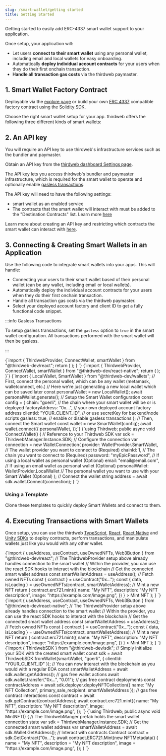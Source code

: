 ```yaml
---
slug: /smart-wallet/getting started
title: Getting Started
---
```



Getting started to easily add ERC-4337 smart wallet support to your application.

Once setup, your application will:

- Let users **connect to their smart wallet** using any personal wallet, including email and local wallets for easy onboarding.
- Automatically **deploy individual account contracts** for your users when they do their first onchain transaction.
- **Handle all transaction gas costs** via the thirdweb paymaster.

## 1. Smart Wallet Factory Contract

Deployable via the [explore page](https://thirdweb.com/explore/smart-wallet) or build your own [ERC 4337](https://eips.ethereum.org/EIPS/eip-4337) compatible factory contract using the [Solidity SDK](/solidity/base-contracts/smart-accounts).

Choose the right smart wallet setup for your app. thirdweb offers the following three different kinds of smart wallets:

<div className="row" style={{ marginBottom: 12, padding: 8, paddingTop: 0 }}>
  <div className="col col--4" style={{ padding: 8 }}>
    <QuickstartCard
      name="Account Factory"
      link="https://thirdweb.com/thirdweb.eth/AccountFactory"
      image="/assets/wallets/smart-wallet.svg"
    />
  </div>
  <div className="col col--4" style={{ padding: 8 }}>
    <QuickstartCard
      name="Managed Account Factory"
      link="https://thirdweb.com/thirdweb.eth/ManagedAccountFactory"
      image="/assets/wallets/smart-wallet.svg"
    />
  </div>
  <div className="col col--4" style={{ padding: 8 }}>
    <QuickstartCard
      name="Dynamic Account Factory"
      link="https://thirdweb.com/thirdweb.eth/DynamicAccountFactory"
      image="/assets/wallets/smart-wallet.svg"
    />
  </div>
</div>

## 2. An API key

You will require an API key to use thirdweb's infrastructure services such as the bundler and paymaster.

Obtain an API key from the [thirdweb dashboard Settings page](https://thirdweb.com/create-api-key).

The API key lets you access thirdweb's bundler and paymaster infrastructure, which is required for the smart wallet to operate and optionally enable [gasless transactions](/glossary/gasless-transactions).

The API key will need to have the following settings:

- smart wallet as an enabled service
- The contracts that the smart wallet will interact with must be added to the "Destination Contracts" list. Learn more [here](/api-keys#smart-wallet-allowed-destination-addresses)

Learn more about creating an API key and restricting which contracts the smart wallet can interact with [here](/api-keys).

## 3. Connecting & Creating Smart Wallets in an Application

Use the following code to integrate smart wallets into your apps. This will handle:

- Connecting your users to their smart wallet based of their personal wallet (can be any wallet, including email or local wallets).
- Automatically deploy the individual account contracts for your users when they do their first onchain transaction.
- Handle all transaction gas costs via the thirdweb paymaster.
- Select your deployed account factory and client ID to get a fully functional code snippet.

:::info Gasless Transactions

To setup gasless transactions, set the `gasless` option to `true` in the smart wallet configuration.
All transactions performed with the smart wallet will then be gasless.

:::

<Tabs>
  <TabItem value="react" label="React">
    <CodeBlock language="tsx">
    {`import { ThirdwebProvider, ConnectWallet, smartWallet } from "@thirdweb-dev/react";
return (
    <ThirdwebProvider
      clientId="YOUR_CLIENT_ID"
      activeChain="goerli"
      supportedWallets={[
        smartWallet({
          factoryAddress: "0x...",
          gasless: true,
          personalWallets={[...]}
        })
      ]}
    >
      <ConnectWallet />
    </ThirdwebProvider>
  );
}
`}
</CodeBlock>
  </TabItem>
  <TabItem value="react-native" label="React Native">
    <CodeBlock language="typescript">
    {`import { ThirdwebProvider, ConnectWallet, smartWallet } from "@thirdweb-dev/react-native";
return (
    <ThirdwebProvider
      clientId="YOUR_CLIENT_ID"
      activeChain="goerli"
      supportedWallets={[
        smartWallet({
          factoryAddress: "0x...",
          gasless: true,
          personalWallets={[...]}
        })
      ]}
    >
      <ConnectWallet />
    </ThirdwebProvider>
  );
}`}
    </CodeBlock>
  </TabItem>
  <TabItem value="TypeScript" label="TypeScript" default>
    <CodeBlock language="typescript">
    {`import { LocalWallet, SmartWallet } from "@thirdweb-dev/wallets";
// First, connect the personal wallet, which can be any wallet (metamask, walletconnect, etc.)
// Here we're just generating a new local wallet which can be saved later
const personalWallet = new LocalWallet();
await personalWallet.generate();
// Setup the Smart Wallet configuration
const config = {
chain: "goerli", // the chain where your smart wallet will be or is deployed
factoryAddress: "0x...", // your own deployed account factory address
clientId: "YOUR_CLIENT_ID", // or use secretKey for backend/node scripts
gasless: true, // enable or disable gasless transactions
};
// Then, connect the Smart wallet
const wallet = new SmartWallet(config);
await wallet.connect({
personalWallet,
});`}

</CodeBlock>
  </TabItem>
  <TabItem value="unity" label="Unity">
    <CodeBlock language="c#">
    {`using Thirdweb;
public async void ConnectWallet()
{
    // Reference to your Thirdweb SDK
    var sdk = ThirdwebManager.Instance.SDK;
    // Configure the connection
    var connection = new WalletConnection(
      provider: WalletProvider.SmartWallet,        // The wallet provider you want to connect to (Required)
      chainId: 1,                                  // The chain you want to connect to (Required)
      password: "myEpicPassword",                  // If using a local wallet as personal wallet (Optional)
      email: "email@email.com",                    // If using an email wallet as personal wallet (Optional)
      personalWallet: WalletProvider.LocalWallet   // The personal wallet you want to use with your Smart Wallet (Optional)
    );
    // Connect the wallet
    string address = await sdk.wallet.Connect(connection);
}
    `}
    </CodeBlock>
  </TabItem>
</Tabs>

### Using a Template

Clone these templates to quickly deploy Smart Wallets and connect to them.

<div className="row" style={{ marginLeft: 8 }}>
  <div>
    <ViewRepoButton
      name={"js"}
      text="Node.js Script"
      link={"https://github.com/thirdweb-example/smart-wallet-script"}
    />
  </div>
  <div style={{ marginLeft: 12 }}>
    <ViewRepoButton
      name={"js"}
      text="React App"
      link={"https://github.com/thirdweb-example/smart-wallet-react"}
    />
  </div>
</div>

## 4. Executing Transactions with Smart Wallets

Once setup, you can use the thirdweb [TypeScript](/typescript), [React](/react), [React Native](react-native)
and [Unity SDKs](/unity) to deploy contracts, perform transactions, and manipulate wallets just like you would with any other wallet.

<Tabs>
  <TabItem value="react" label="React">
    <CodeBlock language="tsx">
      {`import { useAddress, useContract, useOwnedNFTs, Web3Button } from "@thirdweb-dev/react";
// The ThirdwebProvider setup above already handles connection to the smart wallet
// Within the provider, you can use the react SDK hooks to interact with the blockchain
  // Get the connected smart wallet address
  const smartWalletAddress = useAddress();
  // Fetch owned NFTs
  const { contract } = useContract("0x...");
  const { data, isLoading } = useOwnedNFTs(contract, smartWalletAddress);
  // Mint a new NFT
  return (
    <Web3Button
      contractAddress={"0x..."}
      action={(contract) => contract.erc721.mint({ 
          name: "My NFT",
          description: "My NFT description",
          image: "https://example.com/image.png",
        })
      }
    >
      Mint NFT
    </Web3Button>
  );
}
`}
    </CodeBlock>
  </TabItem>
  <TabItem value="react-native" label="React Native">
    <CodeBlock language="typescript">
      {`import { useAddress, useContract, useOwnedNFTs, Web3Button } from "@thirdweb-dev/react-native";
// The ThirdwebProvider setup above already handles connection to the smart wallet
// Within the provider, you can use the react SDK hooks to interact with the blockchain
  // Get the connected smart wallet address
  const smartWalletAddress = useAddress();
  // Fetch owned NFTs
  const { contract } = useContract("0x...");
  const { data, isLoading } = useOwnedNFTs(contract, smartWalletAddress);
  // Mint a new NFT
  return (
    <Web3Button
      contractAddress={"0x..."}
      action={(contract) => contract.erc721.mint({ 
          name: "My NFT",
          description: "My NFT description",
          image: "https://example.com/image.png",
        })
      }
    >
      Mint NFT
    </Web3Button>
  );
}
`}
    </CodeBlock>
  </TabItem>
<TabItem value="TypeScript" label="TypeScript" default>
    <CodeBlock language="typescript">
      {`import { ThirdwebSDK } from "@thirdweb-dev/sdk";
// Simply initialize your SDK with the created smart wallet
const sdk = await ThirdwebSDK.fromWallet(smartWallet, "goerli", {
  clientId: "YOUR_CLIENT_ID"
});
// You can now interact with the blockchain as you would with a regular EOA
const smartWalletAddress = await sdk.wallet.getAddress();
// gas free wallet actions
await sdk.wallet.transfer("0x...", "0.01");
// gas free contract deployments
const contractAddress = await sdk.deployer.deployNFTCollection({ 
  name: "My NFT Collection", 
  primary_sale_recipient: smartWalletAddress 
});
// gas free contract interactions
const contract = await sdk.getContract(contractAddress);
await contract.erc721.mint({ 
  name: "My NFT",
  description: "My NFT description",
  image: "https://example.com/image.png",
});
`}
    </CodeBlock>
  </TabItem>
  <TabItem value="unity" label="Unity">
    <CodeBlock language="c#">
      {`using Thirdweb;
public async void MintNFT()
{
  // The ThirdwebManger prefab holds the smart wallet connection state
  var sdk = ThirdwebManager.Instance.SDK;
// Get the connected smart wallet address
var smartWalletAddress = await sdk.Wallet.GetAddress();
// Interact with contracts
Contract contract = sdk.GetContract("0x...");
await contract.ERC721.Mint(new NFTMetadata()
{
name = "My NFT",
description = "My NFT description",
image = "https://example.com/image.png",
});
}
`}

</CodeBlock>

  </TabItem>
</Tabs>

